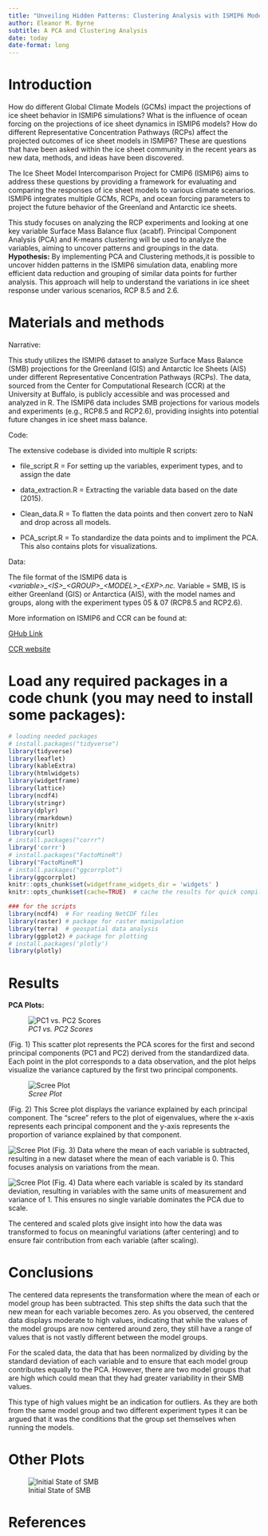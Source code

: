 ```yaml
---
title: "Unveiling Hidden Patterns: Clustering Analysis with ISMIP6 Models"
author: Eleanor M. Byrne
subtitle: A PCA and Clustering Analysis 
date: today
date-format: long
---
```


# Introduction

How do different Global Climate Models (GCMs) impact the projections of ice sheet behavior in ISMIP6 simulations? What is the influence of ocean forcing on the projections of ice sheet dynamics in ISMIP6 models? How do different Representative Concentration Pathways (RCPs) affect the projected outcomes of ice sheet models in ISMIP6? These are questions that have been asked within the ice sheet community in the recent years as new data, methods, and ideas have been discovered.

The Ice Sheet Model Intercomparison Project for CMIP6 (ISMIP6) aims to address these questions by providing a framework for evaluating and comparing the responses of ice sheet models to various climate scenarios. ISMIP6 integrates multiple GCMs, RCPs, and ocean forcing parameters to project the future behavior of the Greenland and Antarctic ice sheets.

This study focuses on analyzing the RCP experiments and looking at one key variable Surface Mass Balance flux (acabf). Principal Component Analysis (PCA) and K-means clustering will be used to analyze the variables, aiming to uncover patterns and groupings in the data. **Hypothesis:** By implementing PCA and Clustering methods,it is possible to uncover hidden patterns in the ISMIP6 simulation data, enabling more efficient data reduction and grouping of similar data points for further analysis. This approach will help to understand the variations in ice sheet response under various scenarios, RCP 8.5 and 2.6.

# Materials and methods

Narrative:

This study utilizes the ISMIP6 dataset to analyze Surface Mass Balance (SMB) projections for the Greenland (GIS) and Antarctic Ice Sheets (AIS) under different Representative Concentration Pathways (RCPs). The data, sourced from the Center for Computational Research (CCR) at the University at Buffalo, is publicly accessible and was processed and analyzed in R. The ISMIP6 data includes SMB projections for various models and experiments (e.g., RCP8.5 and RCP2.6), providing insights into potential future changes in ice sheet mass balance.

Code:

The extensive codebase is divided into multiple R scripts:

-   file_script.R = For setting up the variables, experiment types, and to assign the date

-   data_extraction.R = Extracting the variable data based on the date (2015).

-   Clean_data.R = To flatten the data points and then convert zero to NaN and drop across all models.

-   PCA_script.R = To standardize the data points and to impliment the PCA. This also contains plots for visualizations.

Data:

The file format of the ISMIP6 data is *\<variable\>\_\<IS\>\_\<GROUP\>\_\<MODEL\>\_\<EXP\>.nc.* Variable = SMB, IS is either Greenland (GIS) or Antarctica (AIS), with the model names and groups, along with the experiment types 05 & 07 (RCP8.5 and RCP2.6).

More information on ISMIP6 and CCR can be found at:

[GHub Link](%22https://theghub.org/groups/ismip6/wiki%22)

[CCR website](https://www.buffalo.edu/ccr.html)

# Load any required packages in a code chunk (you may need to install some packages):

```r
# loading needed packages 
# install.packages("tidyverse")
library(tidyverse)
library(leaflet)
library(kableExtra)
library(htmlwidgets)
library(widgetframe)
library(lattice)
library(ncdf4)
library(stringr)
library(dplyr)
library(rmarkdown)
library(knitr)
library(curl)
# install.packages("corrr")
library('corrr')
# install.packages("FactoMineR")
library("FactoMineR")
# install.packages("ggcorrplot")
library(ggcorrplot)
knitr::opts_chunk$set(widgetframe_widgets_dir = 'widgets' ) 
knitr::opts_chunk$set(cache=TRUE)  # cache the results for quick compiling

### for the scripts 
library(ncdf4)  # For reading NetCDF files
library(raster) # package for raster manipulation
library(terra)  # geospatial data analysis
library(ggplot2) # package for plotting
# install.packages('plotly')
library(plotly)
```

# Results

**PCA Plots:**

![*PC1 vs. PC2 Scores*](images_plots/PC1%20vs.%20PC2%20Scatter%20Plot.png)

(Fig. 1) This scatter plot represents the PCA scores for the first and second principal components (PC1 and PC2) derived from the standardized data. Each point in the plot corresponds to a data observation, and the plot helps visualize the variance captured by the first two principal components.

![*Scree Plot*](images_plots/Scree%20Plot.png)

(Fig. 2) This Scree plot displays the variance explained by each principal component. The "scree" refers to the plot of eigenvalues, where the x-axis represents each principal component and the y-axis represents the proportion of variance explained by that component.

![Scree Plot](images_plots/Centered%20Data.png) (Fig. 3) Data where the mean of each variable is subtracted, resulting in a new dataset where the mean of each variable is 0. This focuses analysis on variations from the mean.

![Scree Plot](images_plots/Scaled%20Data.png) (Fig. 4) Data where each variable is scaled by its standard deviation, resulting in variables with the same units of measurement and variance of 1. This ensures no single variable dominates the PCA due to scale.

The centered and scaled plots give insight into how the data was transformed to focus on meaningful variations (after centering) and to ensure fair contribution from each variable (after scaling).

# Conclusions

The centered data represents the transformation where the mean of each or model group has been subtracted. This step shifts the data such that the new mean for each variable becomes zero. As you observed, the centered data displays moderate to high values, indicating that while the values of the model groups are now centered around zero, they still have a range of values that is not vastly different between the model groups.

For the scaled data, the data that has been normalized by dividing by the standard deviation of each variable and to ensure that each model group contributes equally to the PCA. However, there are two model groups that are high which could mean that they had greater variability in their SMB values.

This type of high values might be an indication for outliers. As they are both from the same model group and two different experiment types it can be argued that it was the conditions that the group set themselves when running the models.

# Other Plots

![Initial State of SMB](images/1.png)

# References
